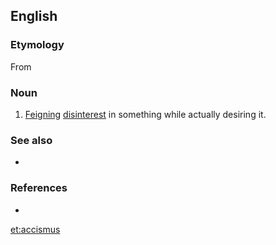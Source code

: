 ==English==

===Etymology===
From {{etyl|grc|en}} {{term|ἀκκισμός||prudery|tr=akkismos|lang=grc}}
{{examples-right|examples=Oh, but I can't accept this gift!}}

===Noun===
{{head|en|noun}}

# {{rhetoric}} [[feign|Feigning]] [[disinterest]] in something while actually desiring it.

===See also===
* {{pedia}}

===References===
* {{R:Silva Rhetoricae}}
[[et:accismus]]